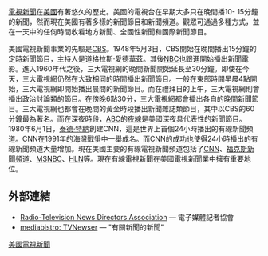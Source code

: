 [[電視|電視]][[新聞|新聞]]在[[美國|美國]]有著悠久的歷史。美國的電視台在早期大多只在晚間播10- 15分鐘的新聞，然而現在美國有著多樣的新聞節目和新聞頻道。觀眾可通過多種方式，並在一天中的任何時間收看地方新聞、全國性新聞和國際新聞節目。

美國電視新聞事業的先驅是[[CBS|CBS]]。1948年5月3日，CBS開始在晚間播出15分鐘的定時新聞節目，主持人是道格拉斯·愛德華茲。其後[[NBC|NBC]]也跟進開始播出新聞電影。進入1960年代之後，三大電視網的晚間新聞開始延長至30分鐘。即使在今天，三大電視網仍然在大致相同的時間播出新聞節目。一般在東部時間早晨4點開始，三大電視網即開始播出晨間的新聞節目。而在禮拜日的上午，三大電視網則會播出政治討論類的節目。在傍晚6點30分，三大電視網都會播出各自的晚間新聞節目。三大電視網也都會在晚間的黃金時段播出新聞雜誌類節目，其中以CBS的60分鐘最為著名。而在深夜時段，[[ABC|ABC]]的[[夜線|夜線]]是美國深夜具代表性的新聞節目。1980年6月1日，[[泰德·特納|泰德·特納]]創建CNN，這是世界上首個24小時播出的有線新聞頻道。CNN在1991年的海灣戰爭中一舉成名。而CNN的成功也使得24小時播出的有線新聞頻道大量增加。現在美國主要的有線電視新聞頻道包括了[[CNN|CNN]]、[[福克斯新聞頻道|福克斯新聞頻道]]、[[MSNBC|MSNBC]]、[[HLN|HLN]]等。現在有線電視新聞在美國電視新聞業中擁有重要地位。

==外部連結==
*[http://www.rtnda.org/ Radio-Television News Directors Association] — 電子媒體記者協會
*[https://web.archive.org/web/20131209205023/http://www.mediabistro.com/tvnewser/ mediabistro: TVNewser] — "有關新聞的新聞"

{{美国电视新闻}}

[[Category:美國電視新聞|]]